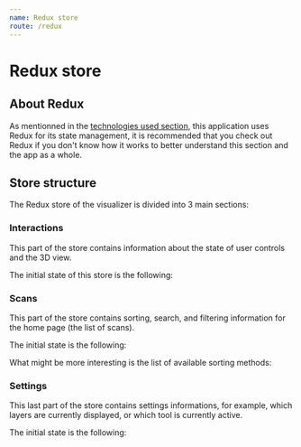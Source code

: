 ```yaml
---
name: Redux store
route: /redux
---
```



# Redux store

## About Redux

As mentionned in the [technologies used section](/#technologies-used), this 
application uses Redux for its state management, it is recommended that you 
check out Redux if you don't know how it works to better understand this section
and the app as a whole.

## Store structure

The Redux store of the visualizer is divided into 3 main sections:

### Interactions
  
This part of the store contains information about the state of
user controls and the 3D view.

The initial state of this store is the following:
  
<ObjectFormatter object={initialState} />


### Scans

This part of the store contains sorting, search, and filtering information for
the home page (the list of scans).

The initial state is the following:

<ObjectFormatter object={scansState} />

What might be more interesting is the list of available sorting methods:

<ObjectFormatter object={sortingMethods} />

### Settings

This last part of the store contains settings informations, for example, which 
layers are currently displayed, or which tool is currently active.

The initial state is the following:

<ObjectFormatter object={settingsState} />